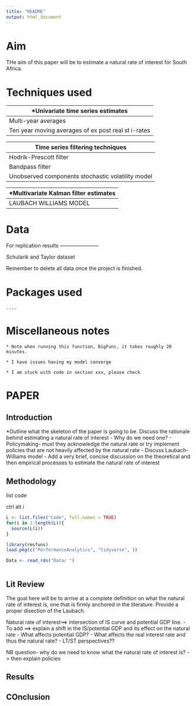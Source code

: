 ```yaml
---
title: "README"
output: html_document
---
```


# Aim

THe aim of this paper will be to estimate a natural rate of interest for South Africa. 


# Techniques used

  *Univariate time series estimates
  ---------------------------------
  Multi-year averages
  Ten year moving averages of ex post real st i-rates
  
  Time series filtering techniques
  --------------------------------
  Hodrik-Prescott filter
  Bandpass filter
  Unobserved components stochastic volatility model
  
  *Multivariate Kalman filter estimates
  -------------------------------------
  LAUBACH WILLIAMS MODEL

# Data

  For replication results
  -----------------------
  
  Schularik and Taylor dataset
    
    
    
Remember to delete all data once the project is finished.
    
# Packages used

    ....
    
# Miscellaneous notes

    * Note when running this function, BigFunc, it takes roughly 20 minutes.
    
    * I have issues having my model converge
    
    * I am stuck with code in section xxx, please check
    

# PAPER

## Introduction

   *Outline what the skeleton of the paper is going to be.
   Discuss the rationale behind estimating a natural rate of interest
    - Why do we need one?
    - Policymaking- must they acknowledge the natural rate or try implement policies
                    that are not heavily affected by the natural rate
    - Discuss Laubach-Williams model
    - Add a very brief, concise discussion on the theoretical and then empirical processes
      to estimate the natural rate of interest
   
## Methodology

list code

ctrl alt i

```r
L <- list.files("Code", full.names = TRUE)
for(i in 1:length(L)){
  source(L(i))
}

library(rmsfuns)
load.pkg(c("PerformanceAnalytics", "tidyverse", ))
```


```r

Data <- read_rds("Data/ ")

```

```r

```




## Lit Review

 The goal here will be to arrive at a complete definition on what the natural rate of interest is, one that
 is firmly anchored in the literature.
 Provide a proper disection of the Laubach.
 
 Natural rate of interest==> intersection of IS curve and potential GDP line. 
       - To add ==> explain a shift in the IS/potential GDP and its effect on the natural rate 
       - What affects potential GDP?
       - What affects the real interest rate and thus the natural rate?
       - LT/ST perspectives??
        
NB question- why do we need to know what the natural rate of interest is?
        -> then explain policies 
 

## Results

## COnclusion